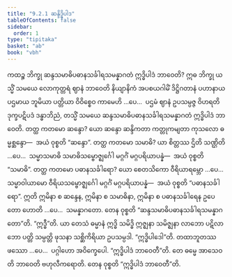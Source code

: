 ```yaml
---
title: "9.2.1 ဆန္ဒိဒ္ဓိပါဒ"
tableOfContents: false
sidebar:
  order: 1
type: "tipitaka"
basket: "ab"
book: "vbh"
---
```



<DynamicBreadcrumb />

<Division number="445" book="vbh" e="ch" v="30" p="229">

<Paragraph number="1491" book="vbh">
ကထဉ္စ ဘိက္ခု ဆန္ဒသမာဓိပဓာနသင်္ခါရသမန္နာဂတံ ဣဒ္ဓိပါဒံ ဘာဝေတိ? ဣဓ ဘိက္ခု ယသ္မိံ သမယေ လောကုတ္တရံ ဈာနံ ဘာဝေတိ နိယျာနိကံ အပစယဂါမိံ ဒိဋ္ဌိဂတာနံ ပဟာနာယ ပဌမာယ ဘူမိယာ ပတ္တိယာ ဝိဝိစ္စေဝ ကာမေဟိ …ပေ…  ပဌမံ ဈာနံ ဥပသမ္ပဇ္ဇ ဝိဟရတိ ဒုက္ခပဋိပဒံ ဒန္ဓာဘိညံ, တသ္မိံ သမယေ ဆန္ဒသမာဓိပဓာနသင်္ခါရသမန္နာဂတံ ဣဒ္ဓိပါဒံ ဘာဝေတိ.
</Paragraph>

</Division>
<Division number="446" book="vbh" e="ch" v="30" p="229">

<Paragraph number="1492" book="vbh">
တတ္ထ ကတမော ဆန္ဒော? ယော ဆန္ဒော ဆန္ဒိကတာ ကတ္တုကမျတာ ကုသလော ဓမ္မစ္ဆန္ဒော—  အယံ ဝုစ္စတိ “ဆန္ဒော”.
</Paragraph>

<Paragraph number="1493" book="vbh">
တတ္ထ ကတမော သမာဓိ? ယာ စိတ္တဿ ဌိတိ သဏ္ဌိတိ …ပေ…  သမ္မာသမာဓိ သမာဓိသမ္ဗောဇ္ဈင်္ဂေါ မဂ္ဂင်္ဂံ မဂ္ဂပရိယာပန္နံ—  အယံ ဝုစ္စတိ “သမာဓိ”.
</Paragraph>

<Paragraph number="1494" book="vbh">
တတ္ထ ကတမော ပဓာနသင်္ခါရော? ယော စေတသိကော ဝီရိယာရမ္ဘော …ပေ…  သမ္မာဝါယာမော ဝီရိယသမ္ဗောဇ္ဈင်္ဂေါ မဂ္ဂင်္ဂံ မဂ္ဂပရိယာပန္နံ—  အယံ ဝုစ္စတိ “ပဓာနသင်္ခါရော”. ဣတိ ဣမိနာ စ ဆန္ဒေန, ဣမိနာ စ သမာဓိနာ, ဣမိနာ စ ပဓာနသင်္ခါရေန ဥပေတော ဟောတိ …ပေ…  သမန္နာဂတော. တေန ဝုစ္စတိ “ဆန္ဒသမာဓိပဓာနသင်္ခါရသမန္နာဂတော”တိ.
</Paragraph>

</Division>
<Division number="447" book="vbh" e="ch" v="30" p="230">

<Paragraph number="1495" book="vbh">
“ဣဒ္ဓီ”တိ. ယာ တေသံ ဓမ္မာနံ ဣဒ္ဓိ သမိဒ္ဓိ ဣဇ္ဈနာ သမိဇ္ဈနာ လာဘော ပဋိလာဘော ပတ္တိ သမ္ပတ္တိ ဖုသနာ သစ္ဆိကိရိယာ ဥပသမ္ပဒါ.
</Paragraph>

<Paragraph number="1496" book="vbh">
“ဣဒ္ဓိပါဒေါ”တိ. တထာဘူတဿ ဖဿော …ပေ…  ပဂ္ဂါဟော အဝိက္ခေပေါ.
</Paragraph>

<Paragraph number="1497" book="vbh">
“ဣဒ္ဓိပါဒံ ဘာဝေတီ”တိ. တေ ဓမ္မေ အာသေဝတိ ဘာဝေတိ ဗဟုလီကရောတိ. တေန ဝုစ္စတိ “ဣဒ္ဓိပါဒံ ဘာဝေတီ”တိ.
</Paragraph>
</Division>
